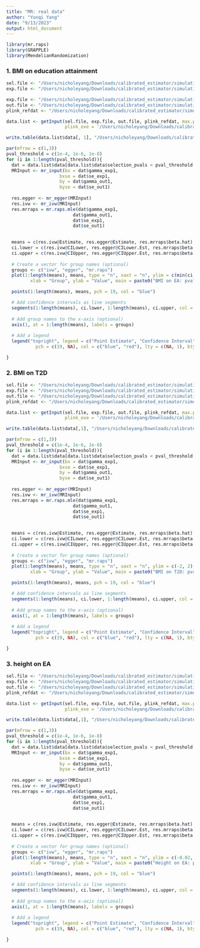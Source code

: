 ```yaml
---
title: "MR: real data"
author: "Yunqi Yang"
date: "9/13/2023"
output: html_document
---
```


```r
library(mr.raps)
library(GRAPPLE)
library(MendelianRandomization)
```

### 1. BMI on education attainment

```r
sel.file <- "/Users/nicholeyang/Downloads/calibrated_estimator/simulation/real_data/BMI-giant17eu.csv"
exp.file <- "/Users/nicholeyang/Downloads/calibrated_estimator/simulation/real_data/BMI-ukb.csv"

exp.file <- "/Users/nicholeyang/Downloads/calibrated_estimator/simulation/real_data/BMI-giant17eu.csv"
out.file <- "/Users/nicholeyang/Downloads/calibrated_estimator/simulation/real_data/GWAS_EA_excl23andMe.txt"
plink_refdat <- "/Users/nicholeyang/Downloads/calibrated_estimator/simulation/real_data/data_maf0.01_rs_ref/data_maf0.01_rs_ref"

data.list <- getInput(sel.file, exp.file, out.file, plink_refdat, max.p.thres = 0.01, 
                      plink_exe = '/Users/nicholeyang/Downloads/calibrated_estimator/simulation/real_data/plink_mac_20230116/plink')

```

```r
write.table(data.list$data[, 1], "/Users/nicholeyang/Downloads/calibrated_estimator/simulation/dat_ukb/bmi_ea.txt", quote = FALSE, col.names  = FALSE, row.names = FALSE)
```

```r
par(mfrow = c(1,3))
pval_threshold = c(1e-4, 1e-6, 1e-8)
for (i in 1:length(pval_threshold)){
  dat = data.list$data[data.list$data$selection_pvals < pval_threshold[i], ]
  MRInput <- mr_input(bx = dat$gamma_exp1,
                    bxse = dat$se_exp1,
                    by = dat$gamma_out1,
                    byse = dat$se_out1)
  
  res.egger <- mr_egger(MRInput)
  res.ivw <- mr_ivw(MRInput)
  res.mrraps = mr.raps.mle(dat$gamma_exp1,
                         dat$gamma_out1, 
                         dat$se_exp1, 
                         dat$se_out1)
  

  means = c(res.ivw@Estimate, res.egger@Estimate, res.mrraps$beta.hat)
  ci.lower = c(res.ivw@CILower, res.egger@CILower.Est, res.mrraps$beta.hat - 1.96*res.mrraps$beta.se)
  ci.upper = c(res.ivw@CIUpper, res.egger@CIUpper.Est, res.mrraps$beta.hat + 1.96*res.mrraps$beta.se) 
    
  # Create a vector for group names (optional)
  groups <- c("ivw", "egger", "mr.raps")
  plot(1:length(means), means, type = "n", xaxt = "n", ylim = c(min(ci.lower), max(ci.upper) + 0.1),
         xlab = "Group", ylab = "Value", main = paste0("BMI on EA: pval=",pval_threshold[i]))

  points(1:length(means), means, pch = 19, col = "blue")

  # Add confidence intervals as line segments
  segments(1:length(means), ci.lower, 1:length(means), ci.upper, col = "red")
    
  # Add group names to the x-axis (optional)
  axis(1, at = 1:length(means), labels = groups)
    
  # Add a legend
  legend("topright", legend = c("Point Estimate", "Confidence Interval"), 
           pch = c(19, NA), col = c("blue", "red"), lty = c(NA, 1), bty = "n")

}
```



### 2. BMI on T2D

```r
sel.file <- "/Users/nicholeyang/Downloads/calibrated_estimator/simulation/real_data/BMI-giant17eu.csv"
exp.file <- "/Users/nicholeyang/Downloads/calibrated_estimator/simulation/real_data/BMI-ukb.csv"
out.file <- "/Users/nicholeyang/Downloads/calibrated_estimator/simulation/real_data/T2D-diagram12-Im.csv"
plink_refdat <- "/Users/nicholeyang/Downloads/calibrated_estimator/simulation/real_data/data_maf0.01_rs_ref/data_maf0.01_rs_ref"

data.list <- getInput(sel.file, exp.file, out.file, plink_refdat, max.p.thres = 0.01, 
                      plink_exe = '/Users/nicholeyang/Downloads/calibrated_estimator/simulation/real_data/plink_mac_20230116/plink')

```

```r
write.table(data.list$data[,1], "/Users/nicholeyang/Downloads/calibrated_estimator/simulation/dat_ukb/bmi_t2d.txt", quote = FALSE, col.names  = FALSE, row.names = FALSE)
```


```r
par(mfrow = c(1,3))
pval_threshold = c(1e-4, 1e-6, 1e-8)
for (i in 1:length(pval_threshold)){
  dat = data.list$data[data.list$data$selection_pvals < pval_threshold[i], ]
  MRInput <- mr_input(bx = dat$gamma_exp1,
                    bxse = dat$se_exp1,
                    by = dat$gamma_out1,
                    byse = dat$se_out1)
  
  res.egger <- mr_egger(MRInput)
  res.ivw <- mr_ivw(MRInput)
  res.mrraps = mr.raps.mle(dat$gamma_exp1,
                         dat$gamma_out1, 
                         dat$se_exp1, 
                         dat$se_out1)
  

  means = c(res.ivw@Estimate, res.egger@Estimate, res.mrraps$beta.hat)
  ci.lower = c(res.ivw@CILower, res.egger@CILower.Est, res.mrraps$beta.hat - 1.96*res.mrraps$beta.se)
  ci.upper = c(res.ivw@CIUpper, res.egger@CIUpper.Est, res.mrraps$beta.hat + 1.96*res.mrraps$beta.se) 
    
  # Create a vector for group names (optional)
  groups <- c("ivw", "egger", "mr.raps")
  plot(1:length(means), means, type = "n", xaxt = "n", ylim = c(-2, 2),
         xlab = "Group", ylab = "Value", main = paste0("BMI on T2D: pval=",pval_threshold[i])) 

  points(1:length(means), means, pch = 19, col = "blue")

  # Add confidence intervals as line segments
  segments(1:length(means), ci.lower, 1:length(means), ci.upper, col = "red")
    
  # Add group names to the x-axis (optional)
  axis(1, at = 1:length(means), labels = groups)
    
  # Add a legend
  legend("topright", legend = c("Point Estimate", "Confidence Interval"), 
           pch = c(19, NA), col = c("blue", "red"), lty = c(NA, 1), bty = "n")

}
```


### 3. height on EA

```r

sel.file <- "/Users/nicholeyang/Downloads/calibrated_estimator/simulation/real_data/Height-giant14.csv"
exp.file <- "/Users/nicholeyang/Downloads/calibrated_estimator/simulation/real_data/height-ukb.csv"
out.file <- "/Users/nicholeyang/Downloads/calibrated_estimator/simulation/real_data/GWAS_EA_excl23andMe.txt"
plink_refdat <- "/Users/nicholeyang/Downloads/calibrated_estimator/simulation/real_data/data_maf0.01_rs_ref/data_maf0.01_rs_ref"

data.list <- getInput(sel.file, exp.file, out.file, plink_refdat, max.p.thres = 0.01, 
                      plink_exe = '/Users/nicholeyang/Downloads/calibrated_estimator/simulation/real_data/plink_mac_20230116/plink')

```

```r
write.table(data.list$data[,1], "/Users/nicholeyang/Downloads/calibrated_estimator/simulation/dat_ukb/height_ea.txt", quote = FALSE, col.names  = FALSE, row.names = FALSE)
```

```r
par(mfrow = c(1,3))
pval_threshold = c(1e-4, 1e-6, 1e-8)
for (i in 1:length(pval_threshold)){
  dat = data.list$data[data.list$data$selection_pvals < pval_threshold[i], ]
  MRInput <- mr_input(bx = dat$gamma_exp1,
                    bxse = dat$se_exp1,
                    by = dat$gamma_out1,
                    byse = dat$se_out1)
  
  res.egger <- mr_egger(MRInput)
  res.ivw <- mr_ivw(MRInput)
  res.mrraps = mr.raps.mle(dat$gamma_exp1,
                         dat$gamma_out1, 
                         dat$se_exp1, 
                         dat$se_out1)
  

  means = c(res.ivw@Estimate, res.egger@Estimate, res.mrraps$beta.hat)
  ci.lower = c(res.ivw@CILower, res.egger@CILower.Est, res.mrraps$beta.hat - 1.96*res.mrraps$beta.se)
  ci.upper = c(res.ivw@CIUpper, res.egger@CIUpper.Est, res.mrraps$beta.hat + 1.96*res.mrraps$beta.se) 
    
  # Create a vector for group names (optional)
  groups <- c("ivw", "egger", "mr.raps")
  plot(1:length(means), means, type = "n", xaxt = "n", ylim = c(-0.02, 0.1),
         xlab = "Group", ylab = "Value", main = paste0("Height on EA: pval=",pval_threshold[i]))

  points(1:length(means), means, pch = 19, col = "blue")

  # Add confidence intervals as line segments
  segments(1:length(means), ci.lower, 1:length(means), ci.upper, col = "red")
    
  # Add group names to the x-axis (optional)
  axis(1, at = 1:length(means), labels = groups)
    
  # Add a legend
  legend("topright", legend = c("Point Estimate", "Confidence Interval"), 
           pch = c(19, NA), col = c("blue", "red"), lty = c(NA, 1), bty = "n")

}
```

